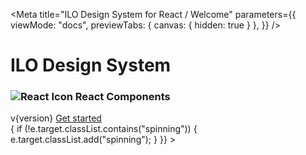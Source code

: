 
<Meta
  title="ILO Design System for React / Welcome"
  parameters={{
    viewMode: "docs",
    previewTabs: { canvas: { hidden: true } },
  }}
/>

<div className="welcome">
  <h1 className="welcome--title">ILO Design System</h1>
  <h3 className="welcome--subtitle">
    <img src="/react.svg" alt="React Icon" />
    <span>React Components</span>
  </h3>
  <span className="welcome--version">v{version}</span>
  <a
    className="ilo--button ilo--button__small ilo--button__primary optionalclass"
    href="/?path=/docs/getting-started-introduction--docs"
    target="true"
    rel="noopener noreferrer"
  >
    <span className="link__label">Get started</span>
  </a>
</div>
<div className="triangles">
  <div
    className="triangle triangle1"
    onMouseOver={(e) => {
      if (!e.target.classList.contains("spinning")) {
        e.target.classList.add("spinning");
      }
    }}
  ></div>
  <div className="triangle triangle2"></div>
  <div className="triangle triangle3"></div>
</div>

